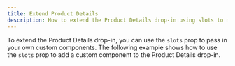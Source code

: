 ```yaml
---
title: Extend Product Details
description: How to extend the Product Details drop-in using slots to match your functional requirements.
---
```


To extend the Product Details drop-in, you can use the `slots` prop to pass in your own custom components. 
The following example shows how to use the `slots` prop to add a custom component to the Product Details drop-in.

```tsx

```
